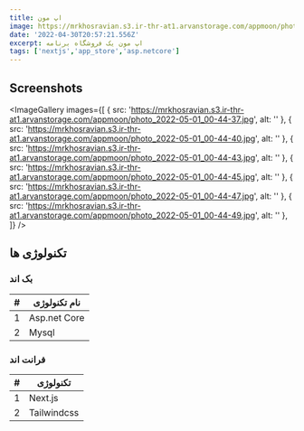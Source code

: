 ```yaml
---
title: اپ مون
image: https://mrkhosravian.s3.ir-thr-at1.arvanstorage.com/appmoon/photo_2022-05-01_00-44-14.jpg
date: '2022-04-30T20:57:21.556Z'
excerpt: اپ مون یک فروشگاه برنامه
tags: ['nextjs','app_store','asp.netcore']
---
```








## Screenshots



<ImageGallery images={[
  {
    src: 'https://mrkhosravian.s3.ir-thr-at1.arvanstorage.com/appmoon/photo_2022-05-01_00-44-37.jpg',
    alt: ''
  },
  {
    src: 'https://mrkhosravian.s3.ir-thr-at1.arvanstorage.com/appmoon/photo_2022-05-01_00-44-40.jpg',
    alt: ''
  },
  {
    src: 'https://mrkhosravian.s3.ir-thr-at1.arvanstorage.com/appmoon/photo_2022-05-01_00-44-43.jpg',
    alt: ''
  },
  {
    src: 'https://mrkhosravian.s3.ir-thr-at1.arvanstorage.com/appmoon/photo_2022-05-01_00-44-45.jpg',
    alt: ''
  },
  {
    src: 'https://mrkhosravian.s3.ir-thr-at1.arvanstorage.com/appmoon/photo_2022-05-01_00-44-47.jpg',
    alt: ''
  },
  {
    src: 'https://mrkhosravian.s3.ir-thr-at1.arvanstorage.com/appmoon/photo_2022-05-01_00-44-49.jpg',
    alt: ''
  },
]} />



## تکنولوژی ها

### بک اند

|#|نام تکنولوژی|
|--|--|
|1|Asp.net Core|
|2|Mysql|


### فرانت اند

|#|تکنولوژی|
|--|--|
|1|Next.js|
|2|Tailwindcss|